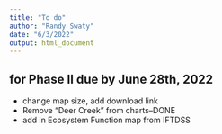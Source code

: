 ```yaml
---
title: "To do"
author: "Randy Swaty"
date: "6/3/2022"
output: html_document
---
```


## for Phase II due by June 28th, 2022

* change map size, add download link
* Remove "Deer Creek" from charts--DONE
* add in Ecosystem Function map from IFTDSS